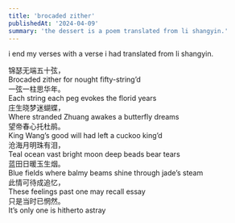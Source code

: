 ```yaml
---
title: 'brocaded zither'
publishedAt: '2024-04-09'
summary: 'the dessert is a poem translated from li shangyin.'
---
```


i end my verses with a verse i had translated from li shangyin.

锦瑟无端五十弦，<br/>
Brocaded zither for nought fifty-string’d<br/>
一弦一柱思华年。<br/>
Each string each peg evokes the florid years<br/>
庄生晓梦迷蝴蝶，<br/>
Where stranded Zhuang awakes a butterfly dreams<br/>
望帝春心托杜鹃。<br/>
King Wang’s good will had left a cuckoo king’d<br/>
沧海月明珠有泪，<br/>
Teal ocean vast bright moon deep beads bear tears<br/>
蓝田日暖玉生烟。<br/>
Blue fields where balmy beams shine through jade’s steam<br/>
此情可待成追忆，<br/>
These feelings past one may recall essay<br/>
只是当时已惘然。<br/>
It’s only one is hitherto astray
